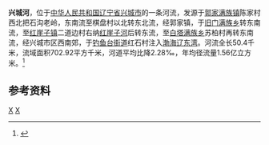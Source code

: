 '''兴城河'''，位于[[中华人民共和国|中华人民共和国]][[辽宁省|辽宁省]][[兴城市|兴城市]]的一条河流，发源于[[郭家满族镇|郭家满族镇]]陈家村西北把石沟老岭，东南流至棋盘村以北转东北流，经郭家镇，于[[旧门满族乡|旧门满族乡]]转东南流，至[[红崖子镇|红崖子镇]]二道边村右纳[[红崖子河|红崖子河]]后转东流，至[[白塔满族乡|白塔满族乡]]苏柏村再转东南流，经兴城市区西南郊，于[[钓鱼台街道_(兴城市)|钓鱼台街道]]红石村注入[[渤海|渤海]][[辽东湾|辽东湾]]。河流全长50.4千米，流域面积702.92平方千米，河道平均比降2.28‰，年均径流量1.56亿立方米。<ref name="中国河湖大典">{{cite book zh |author=《[[中国河湖大典|中国河湖大典]]》编纂委员会 |title=《中国河湖大典·黑龙江、辽河卷》 |format=M |edition=1 |location=北京 |publisher=中国水利水电出版社 |date=2014年4月 |pages=367页 |id= ISBN 978-7-5170-1950-3}}</ref>
==参考资料==
{{reflist}}

{{China-river-stub}}
[[Category:辽宁河流|X]]
[[Category:兴城市|X]]
